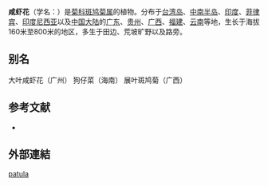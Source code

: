 {{noteTA
|T=zh:咸虾花;zh-hans:咸虾花;zh-hant:鹹蝦花;
|1=zh:咸虾花;zh-hans:咸虾花;zh-hant:鹹蝦花;
}}{{Speciesbox
 | genus = Vernonia
| species = patula
 | authority = (Dryand.) Merr., 1908
}}

'''咸虾花'''（学名：{{lang|la|''Vernonia patula''}}）是[[菊科|菊科]][[斑鸠菊属|斑鸠菊属]]的植物。分布于[[台湾岛|台湾岛]]、[[中南半岛|中南半岛]]、[[印度|印度]]、[[菲律宾|菲律宾]]、[[印度尼西亚|印度尼西亚]]以及[[中国大陆|中国大陆]]的[[广东|广东]]、[[贵州|贵州]]、[[广西|广西]]、[[福建|福建]]、[[云南|云南]]等地，生长于海拔160米至800米的地区，多生于田边、荒坡旷野以及路旁。

== 别名 ==
大叶咸虾花（广州） 狗仔菜（海南） 展叶斑鸠菊（广西）

== 参考文献 ==
<div class="references-small">
* {{cite web| url =http://www.bioinfo.cn/db05/KmzwSpecies.php?action=view&id=5403| title =咸虾花| work =《中国高等植物数据库全库》| publisher =中国科学院微生物研究所| author =昆明植物研究所| accessdate =2009-02-25| deadurl =yes| archiveurl =https://web.archive.org/web/20160305095732/http://www.bioinfo.cn/db05/KmzwSpecies.php?action=view&id=5403| archivedate =2016-03-05}}
</div>
==外部連結==
{{Taxonbar}}

[[Category:斑鸠菊属|patula]]


{{植物小作品}}